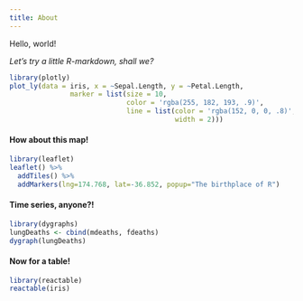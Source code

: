 ```yaml
---
title: About
---
```


Hello, world!

*Let's try a little R-markdown, shall we?*

```r
library(plotly)
plot_ly(data = iris, x = ~Sepal.Length, y = ~Petal.Length,
               marker = list(size = 10,
                             color = 'rgba(255, 182, 193, .9)',
                             line = list(color = 'rgba(152, 0, 0, .8)',
                                         width = 2)))
```

#### How about this map!

```r
library(leaflet)
leaflet() %>%
  addTiles() %>%
  addMarkers(lng=174.768, lat=-36.852, popup="The birthplace of R")
```

#### Time series, anyone?!

```r
library(dygraphs)
lungDeaths <- cbind(mdeaths, fdeaths)
dygraph(lungDeaths)
```

#### Now for a table!

```r
library(reactable)
reactable(iris)
```
